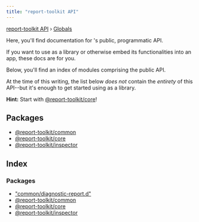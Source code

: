 ```yaml
---
title: "report-toolkit API"
---
```


[report-toolkit API](home.mdx) › [Globals](home.mdx)

<!-- this file is not directly ingested by Gatsby; it is used by TypeDoc as a partial in the index file it generates -->

<PageDescription>

Here, you'll find documentation for <Metadata prop="packageName"/>'s public, programmatic API.

If you want to use <Metadata prop="packageName"/> as a library or otherwise embed its functionalities into an app, these docs are for you.

</PageDescription>

Below, you'll find an index of modules comprising the public API.

<InlineNotification kind="warning">

At the time of this writing, the list below _does not_ contain the _entirety_ of this API--but it's enough to get started using <Metadata prop="packageName"/> as a library.

</InlineNotification>

**Hint:** Start with [@report-toolkit/core](/api/modules/report_toolkit_core)!

## Packages

- [@report-toolkit/common](/api/modules/report_toolkit_common)
- [@report-toolkit/core](/api/modules/report_toolkit_core)
- [@report-toolkit/inspector](/api/modules/report-toolkit-inspector)

## Index

### Packages

- ["common/diagnostic-report.d"](modules/common_diagnostic_report_d_)
- [@report-toolkit/common](modules/report_toolkit_common)
- [@report-toolkit/core](modules/report_toolkit_core)
- [@report-toolkit/inspector](modules/report_toolkit_inspector)

